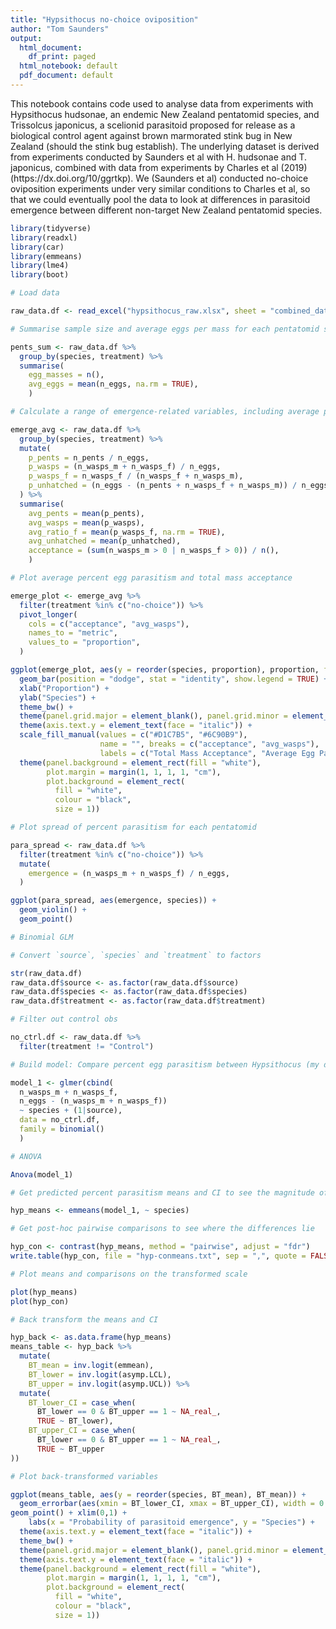 ---
title: "Hypsithocus no-choice oviposition"
author: "Tom Saunders"
output:
  html_document:
    df_print: paged
  html_notebook: default
  pdf_document: default
---
This notebook contains code used to analyse data from experiments with Hypsithocus hudsonae, an endemic New Zealand pentatomid species, and Trissolcus japonicus, a scelionid parasitoid proposed for release as a biological control agent against brown marmorated stink bug in New Zealand (should the stink bug establish). The underlying dataset is derived from experiments conducted by Saunders et al with H. hudsonae and T. japonicus, combined with data from experiments by Charles et al (2019) (https://dx.doi.org/10/ggrtkp). We (Saunders et al) conducted no-choice oviposition experiments under very similar conditions to Charles et al, so that we could eventually pool the data to look at differences in parasitoid emergence between different non-target New Zealand pentatomid species. 

```{r library, include=FALSE}
library(tidyverse)
library(readxl)
library(car)
library(emmeans)
library(lme4)
library(boot)

# Load data

raw_data.df <- read_excel("hypsithocus_raw.xlsx", sheet = "combined_data")
```

```{r}
# Summarise sample size and average eggs per mass for each pentatomid species x treatment

pents_sum <- raw_data.df %>% 
  group_by(species, treatment) %>% 
  summarise(
    egg_masses = n(),
    avg_eggs = mean(n_eggs, na.rm = TRUE),
    )
```

```{r}
# Calculate a range of emergence-related variables, including average percent egg parasitism (the average proportion of eggs within each mass which gave rise to a wasp) and total mass acceptance (the proportion of masses from which at least one wasp emerged)

emerge_avg <- raw_data.df %>% 
  group_by(species, treatment) %>% 
  mutate(
    p_pents = n_pents / n_eggs,
    p_wasps = (n_wasps_m + n_wasps_f) / n_eggs,
    p_wasps_f = n_wasps_f / (n_wasps_f + n_wasps_m),
    p_unhatched = (n_eggs - (n_pents + n_wasps_f + n_wasps_m)) / n_eggs,
  ) %>% 
  summarise(
    avg_pents = mean(p_pents),
    avg_wasps = mean(p_wasps),
    avg_ratio_f = mean(p_wasps_f, na.rm = TRUE),
    avg_unhatched = mean(p_unhatched),
    acceptance = (sum(n_wasps_m > 0 | n_wasps_f > 0)) / n(),
    )

# Plot average percent egg parasitism and total mass acceptance

emerge_plot <- emerge_avg %>% 
  filter(treatment %in% c("no-choice")) %>% 
  pivot_longer(
    cols = c("acceptance", "avg_wasps"),
    names_to = "metric",
    values_to = "proportion",
  )

ggplot(emerge_plot, aes(y = reorder(species, proportion), proportion, fill = metric)) +
  geom_bar(position = "dodge", stat = "identity", show.legend = TRUE) +
  xlab("Proportion") +
  ylab("Species") +
  theme_bw() +
  theme(panel.grid.major = element_blank(), panel.grid.minor = element_blank()) +
  theme(axis.text.y = element_text(face = "italic")) +
  scale_fill_manual(values = c("#D1C7B5", "#6C90B9"), 
                    name = "", breaks = c("acceptance", "avg_wasps"), 
                    labels = c("Total Mass Acceptance", "Average Egg Parasitism"))  +
  theme(panel.background = element_rect(fill = "white"),
        plot.margin = margin(1, 1, 1, 1, "cm"),
        plot.background = element_rect(
          fill = "white",
          colour = "black",
          size = 1))
```

```{r}
# Plot spread of percent parasitism for each pentatomid

para_spread <- raw_data.df %>% 
  filter(treatment %in% c("no-choice")) %>% 
  mutate(
    emergence = (n_wasps_m + n_wasps_f) / n_eggs,
  ) 

ggplot(para_spread, aes(emergence, species)) +
  geom_violin() +
  geom_point()
```

```{r}
# Binomial GLM

# Convert `source`, `species` and `treatment` to factors

str(raw_data.df)
raw_data.df$source <- as.factor(raw_data.df$source)
raw_data.df$species <- as.factor(raw_data.df$species)
raw_data.df$treatment <- as.factor(raw_data.df$treatment)

# Filter out control obs

no_ctrl.df <- raw_data.df %>% 
  filter(treatment != "Control")

# Build model: Compare percent egg parasitism between Hypsithocus (my data) and other pentatomids tested by Charles et al

model_1 <- glmer(cbind(
  n_wasps_m + n_wasps_f, 
  n_eggs - (n_wasps_m + n_wasps_f)) 
  ~ species + (1|source),  
  data = no_ctrl.df, 
  family = binomial()
  )

# ANOVA

Anova(model_1)
```
```{r}
# Get predicted percent parasitism means and CI to see the magnitude of differences

hyp_means <- emmeans(model_1, ~ species) 

# Get post-hoc pairwise comparisons to see where the differences lie

hyp_con <- contrast(hyp_means, method = "pairwise", adjust = "fdr")
write.table(hyp_con, file = "hyp-conmeans.txt", sep = ",", quote = FALSE, row.names = F)

# Plot means and comparisons on the transformed scale

plot(hyp_means)
plot(hyp_con)

# Back transform the means and CI

hyp_back <- as.data.frame(hyp_means)
means_table <- hyp_back %>%  
  mutate(
    BT_mean = inv.logit(emmean), 
    BT_lower = inv.logit(asymp.LCL), 
    BT_upper = inv.logit(asymp.UCL)) %>%  
  mutate(
    BT_lower_CI = case_when(
      BT_lower == 0 & BT_upper == 1 ~ NA_real_,
      TRUE ~ BT_lower), 
    BT_upper_CI = case_when(
      BT_lower == 0 & BT_upper == 1 ~ NA_real_,
      TRUE ~ BT_upper
))

# Plot back-transformed variables

ggplot(means_table, aes(y = reorder(species, BT_mean), BT_mean)) +
  geom_errorbar(aes(xmin = BT_lower_CI, xmax = BT_upper_CI), width = 0.5) +
geom_point() + xlim(0,1) +
    labs(x = "Probability of parasitoid emergence", y = "Species") +
  theme(axis.text.y = element_text(face = "italic")) +
  theme_bw() +
  theme(panel.grid.major = element_blank(), panel.grid.minor = element_blank()) +
  theme(axis.text.y = element_text(face = "italic")) +
  theme(panel.background = element_rect(fill = "white"),
        plot.margin = margin(1, 1, 1, 1, "cm"),
        plot.background = element_rect(
          fill = "white",
          colour = "black",
          size = 1))
```

